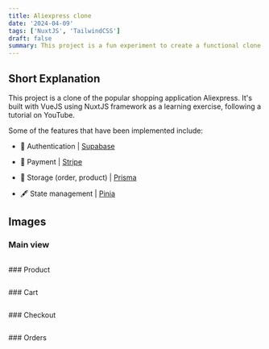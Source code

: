 ```yaml
---
title: Aliexpress clone
date: '2024-04-09'
tags: ['NuxtJS', 'TailwindCSS']
draft: false
summary: This project is a fun experiment to create a functional clone of Aliexpress.
---
```

## Short Explanation

This project is a clone of the popular shopping application Aliexpress. It's built with VueJS using NuxtJS framework as a learning exercise, following a tutorial on YouTube.

Some of the features that have been implemented include:

- 🔐 Authentication | [Supabase](https://supabase.com/)

- 💬 Payment | [Stripe](https://stripe.com/)

- 👀 Storage (order, product) | [Prisma](https://www.prisma.io/)

- 🖋 State management | [Pinia](https://pinia.vuejs.org/)

## Images
### Main view
<p align="center">
  <img alt="" src="https://ucarecdn.com/d628bf7a-6fb7-454e-b498-cdca978d08f6/aeclone_mainview.png" />
</p>
### Product
<p align="center">
  <img alt="" src="https://ucarecdn.com/5e963329-28d0-4ad8-8161-9ebc61ac5475/aeclone_viewproduct.png" />
</p>
### Cart
<p align="center">
  <img alt="" src="https://ucarecdn.com/59df4a6a-d8ba-42eb-b07f-f6c45e030d72/aeclone_cart.png" />
</p>
### Checkout
<p align="center">
  <img alt="" src="https://ucarecdn.com/46780895-1428-4540-a98d-cd06aad343a6/aeclone_checkout.png" />
</p>
### Orders
<p align="center">
  <img alt="" src="https://ucarecdn.com/d2efe181-9124-446a-a778-5af50b136918/aeclone_orders.png" />
</p>